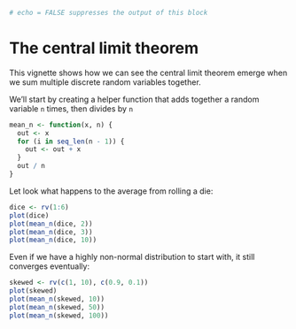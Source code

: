 <!--
%\VignetteEngine{knitr}
%\VignetteIndexEntry{Exploring the central limit theorem}
-->

```r
# echo = FALSE suppresses the output of this block
```

# The central limit theorem

This vignette shows how we can see the central limit theorem emerge when we sum multiple discrete random variables together.

We'll start by creating a helper function that adds together a random variable `n` times,  then divides by `n`

```r
mean_n <- function(x, n) {
  out <- x
  for (i in seq_len(n - 1)) {
    out <- out + x
  }
  out / n
}
```

Let look what happens to the average from rolling a die:

```r
dice <- rv(1:6)
plot(dice)
plot(mean_n(dice, 2))
plot(mean_n(dice, 3))
plot(mean_n(dice, 10))
```

Even if we have a highly non-normal distribution to start with, it still converges eventually:

```r
skewed <- rv(c(1, 10), c(0.9, 0.1))
plot(skewed)
plot(mean_n(skewed, 10))
plot(mean_n(skewed, 50))
plot(mean_n(skewed, 100))
```